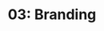 ---
title: '03: Branding'
summary: |
    Justify and create a suitable brand identity for Ficus and produce a manual guding how to use the brand including example applications.
start: 2025-02-21
duration: 8 days
owner:
    image: '@images/avatars/kb.jpg'
    title: kb
status: slated
details:
    -
        title: Activities
        body: |
            - Deduce, finalize, and record brand core values from Storyboarding
            - Host two stakeholder sessions to draw out more information
            - Write and present a draft of Ficus
    -
        title: Deliverables
        body: |
            - Succinct definition of Ficus's purpose
            - Differentiated headline for marketing materials
            - Minimum 200-word "Purpose of Ficus" essay
    -
        title: Readings
        body: |
            - [Brand Communication Framework](https://glossary.logomakershop.com/glossary/what-is-brand-communication-framework)
            - [About BlackRock](https://www.blackrock.com/corporate/about-us)
---